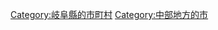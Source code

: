 {{Commonscat|Gero, Gifu}}
{{Catmore}}
{{DEFAULTSORT:Gero-shi}}
[[Category:岐阜縣的市町村|Category:岐阜縣的市町村]]
[[Category:中部地方的市|Category:中部地方的市]]